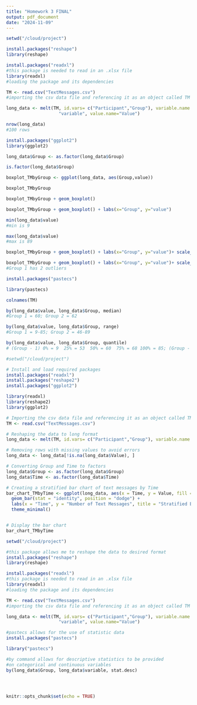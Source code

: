 ```yaml
---
title: "Homework 3 FINAL"
output: pdf_document
date: "2024-11-09"
---
```


```r
setwd("/cloud/project")

install.packages("reshape")
library(reshape)

install.packages("readxl")
#this package is needed to read in an .xlsx file
library(readxl)
#loading the package and its dependencies

TM <- read.csv("TextMessages.csv")
#importing the csv data file and referencing it as an object called TM

long_data <- melt(TM, id.vars= c("Participant","Group"), variable.name =
                    "variable", value.name="Value")

nrow(long_data)
#100 rows

install.packages("ggplot2")
library(ggplot2)

long_data$Group <- as.factor(long_data$Group)

is.factor(long_data$Group)

boxplot_TMbyGroup <- ggplot(long_data, aes(Group,value))

boxplot_TMbyGroup

boxplot_TMbyGroup + geom_boxplot()

boxplot_TMbyGroup + geom_boxplot() + labs(x="Group", y="value")

min(long_data$value)
#min is 9

max(long_data$value)
#max is 89

boxplot_TMbyGroup + geom_boxplot() + labs(x="Group", y="value")+ scale_y_continuous(limits = c(5, 90))

boxplot_TMbyGroup + geom_boxplot() + labs(x="Group", y="value")+ scale_y_continuous(limits = c(5, 90), breaks = seq(from =5, to = 90, by = 5))
#Group 1 has 2 outliers 

install.packages("pastecs")

library(pastecs)

colnames(TM)

by(long_data$value, long_data$Group, median)
#Group 1 = 60; Group 2 = 62

by(long_data$value, long_data$Group, range)
#Group 1 = 9-85; Group 2 = 46-89

by(long_data$value, long_data$Group, quantile)
# (Group - 1) 0% = 9  25% = 53  50% = 60  75% = 68 100% = 85; (Group - 2) 0% = 46  25% = 57  50% = 62  75% = 71 100% = 89

#setwd("/cloud/project")

# Install and load required packages
install.packages("readxl")
install.packages("reshape2")
install.packages("ggplot2")

library(readxl)
library(reshape2)
library(ggplot2)

# Importing the csv data file and referencing it as an object called TM
TM <- read.csv("TextMessages.csv")

# Reshaping the data to long format
long_data <- melt(TM, id.vars= c("Participant","Group"), variable.name = "Time", value.name="Value")

# Removing rows with missing values to avoid errors
long_data <- long_data[!is.na(long_data$Value), ]

# Converting Group and Time to factors
long_data$Group <- as.factor(long_data$Group)
long_data$Time <- as.factor(long_data$Time)

# Creating a stratified bar chart of text messages by Time
bar_chart_TMbyTime <- ggplot(long_data, aes(x = Time, y = Value, fill = Group)) +
  geom_bar(stat = "identity", position = "dodge") +
  labs(x = "Time", y = "Number of Text Messages", title = "Stratified Bar Chart of Text Messages by Time and Group") +
  theme_minimal()


# Display the bar chart
bar_chart_TMbyTime

setwd("/cloud/project")

#this package allows me to reshape the data to desired format
install.packages("reshape")
library(reshape)

install.packages("readxl")
#this package is needed to read in an .xlsx file
library(readxl)
#loading the package and its dependencies

TM <- read.csv("TextMessages.csv")
#importing the csv data file and referencing it as an object called TM

long_data <- melt(TM, id.vars= c("Participant","Group"), variable.name =
                    "variable", value.name="Value")

#pastecs allows for the use of statistic data
install.packages("pastecs")

library("pastecs")

#by command allows for descriptive statistics to be provided 
#on categorical and continuous variables
by(long_data$Group, long_data$variable, stat.desc)




knitr::opts_chunk$set(echo = TRUE)
```

